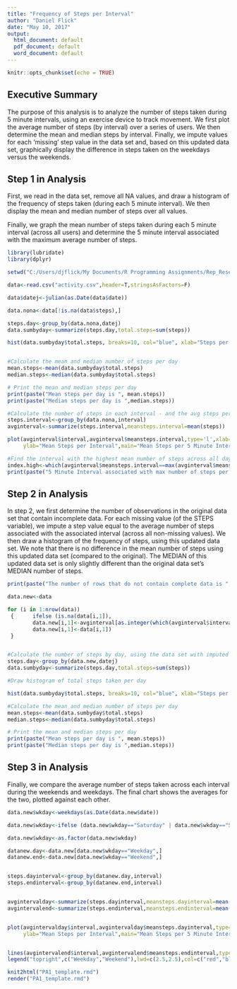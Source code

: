 ---
title: "Frequency of Steps per Interval"
author: "Daniel Flick"
date: "May 10, 2017"
output:
  html_document: default
  pdf_document: default
  word_document: default
---

```{r setup, include=FALSE}
knitr::opts_chunk$set(echo = TRUE)
```

## Executive Summary

The purpose of this analysis is to analyze the number of steps taken during 5 minute intervals, using an exercise device to track movement.  We first plot the average number of steps (by interval) over a series of users.  We then determine the mean and median steps by interval.  Finally, we impute values for each 'missing' step value in the data set and, based on this updated data set, graphically display the difference in steps taken on the weekdays versus the weekends.

## Step 1 in Analysis 

First, we read in the data set, remove all NA values, and draw a histogram of the frequency of steps taken (during each 5 minute interval).  We then display the mean and median number of steps over all values.

Finally, we graph the mean number of steps taken during each 5 minute interval (across all users) and determine the 5 minute interval associated with the maximum average number of steps.

```{r }

library(lubridate)
library(dplyr)

setwd("C:/Users/djflick/My Documents/R Programming Assignments/Rep_Research")

data<-read.csv("activity.csv",header=T,stringsAsFactors=F)

data$datej<-julian(as.Date(data$date))

data.nona<-data[!is.na(data$steps),]

steps.day<-group_by(data.nona,datej)
data.sumbyday<-summarize(steps.day,total.steps=sum(steps))

hist(data.sumbyday$total.steps, breaks=10, col="blue", xlab="Steps per Day", main="Frequency of Steps per Day")


#Calculate the mean and median number of steps per day
mean.steps<-mean(data.sumbyday$total.steps)
median.steps<-median(data.sumbyday$total.steps)

# Print the mean and median steps per day
print(paste("Mean steps per day is ", mean.steps))
print(paste("Median steps per day is ",median.steps))

#Calculate the number of steps in each interval - and the avg steps per interval - then plot
steps.interval<-group_by(data.nona,interval)
avginterval<-summarize(steps.interval,meansteps.interval=mean(steps))

plot(avginterval$interval,avginterval$meansteps.interval,type='l',xlab="5 Minute Interval", 
     ylab="Mean Steps per Interval",main="Mean Steps per 5 Minute Interval")

#Find the interval with the highest mean number of steps across all days
index.high<-which(avginterval$meansteps.interval==max(avginterval$meansteps.interval))
print(paste("5 Minute Interval associated with max number of steps per day is Interval",avginterval[index.high,1]))

```

## Step 2 in Analysis

In step 2, we first determine the number of observations in the original data set that contain incomplete data.  For each missing value (of the STEPS variable), we impute a step value equal to the average number of steps associated with the associated interval (across all non-missing values).  We then draw a histogram of the frequency of steps, using this updated data set. We note that there is no difference in the mean number of steps using this updated data set (compared to the original).  The MEDIAN of this updated data set is only slightly different than the original data set's MEDIAN number of steps.  

```{r }

print(paste("The number of rows that do not contain complete data is ",sum(!complete.cases(data))))

data.new<-data

for (i in 1:nrow(data))      
 {      ifelse (is.na(data[i,1]), 
        data.new[i,1]<-avginterval[as.integer(which(avginterval$interval==data[i,3])),2],
        data.new[i,1]<-data[i,1])
 }  


#Calculate the number of steps by day, using the data set with imputed values 
steps.day<-group_by(data.new,datej)
data.sumbyday<-summarize(steps.day,total.steps=sum(steps))

#Draw histogram of total steps taken per day

hist(data.sumbyday$total.steps, breaks=10, col="blue", xlab="Steps per Day", main="Frequency of Steps per Day")

#Calculate the mean and median number of steps per day
mean.steps<-mean(data.sumbyday$total.steps)
median.steps<-median(data.sumbyday$total.steps)

# Print the mean and median steps per day
print(paste("Mean steps per day is ", mean.steps))
print(paste("Median steps per day is ",median.steps))

```

## Step 3 in Analysis

Finally, we compare the average number of steps taken across each interval during the weekends and weekdays.  The final chart shows the averages for the two, plotted against each other. 

```{r }


data.new$wkday<-weekdays(as.Date(data.new$date))

data.new$wkday<-ifelse (data.new$wkday=="Saturday" | data.new$wkday=="Sunday","Weekend", "Weekday")

data.new$wkday<-as.factor(data.new$wkday)

datanew.day<-data.new[data.new$wkday=="Weekday",]
datanew.end<-data.new[data.new$wkday=="Weekend",]


steps.dayinterval<-group_by(datanew.day,interval)
steps.endinterval<-group_by(datanew.end,interval)


avgintervalday<-summarize(steps.dayinterval,meansteps.dayinterval=mean(steps))
avgintervalend<-summarize(steps.endinterval,meansteps.endinterval=mean(steps))


plot(avgintervalday$interval,avgintervalday$meansteps.dayinterval,type='l',xlab="5 Minute Interval", 
     ylab="Mean Steps per Interval",main="Mean Steps per 5 Minute Interval",col="red")


lines(avgintervalend$interval,avgintervalend$meansteps.endinterval,type='l',col="blue")
legend("topright",c("Weekday","Weekend"),lwd=c(2.5,2.5),col=c("red","blue"))

```

```{r}

knit2html("PA1_template.rmd")
render("PA1_template.rmd")
```

